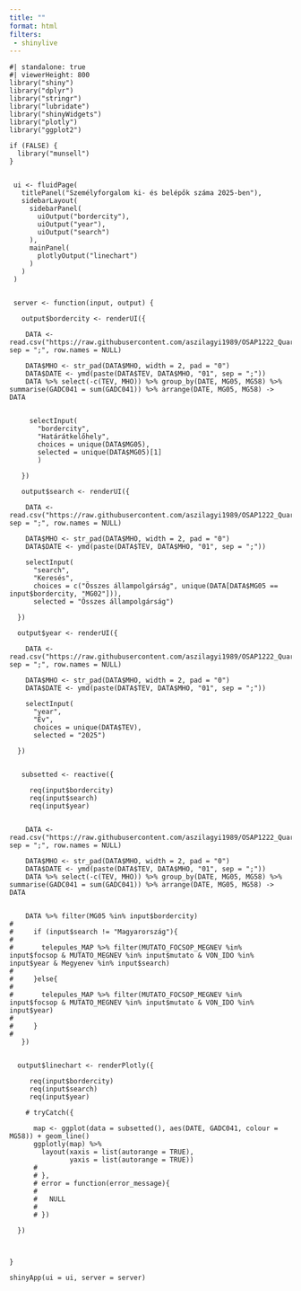 ```yaml
---
title: ""
format: html
filters: 
 - shinylive
---
```


```shinylive-r
#| standalone: true
#| viewerHeight: 800
library("shiny")
library("dplyr")
library("stringr")
library("lubridate")
library("shinyWidgets")
library("plotly")
library("ggplot2")

if (FALSE) {
  library("munsell")
}


 ui <- fluidPage(
   titlePanel("Személyforgalom ki- és belépők száma 2025-ben"),
   sidebarLayout(
     sidebarPanel(
       uiOutput("bordercity"),
       uiOutput("year"),
       uiOutput("search")
     ),
     mainPanel(
       plotlyOutput("linechart")
     )
   )
 )


 server <- function(input, output) {

   output$bordercity <- renderUI({
     
    DATA <- read.csv("https://raw.githubusercontent.com/aszilagyi1989/OSAP1222_Quarto_Shinylive_SzemelyLineChart_2025_R/refs/heads/main/Data.csv", sep = ";", row.names = NULL)
      
    DATA$MHO <- str_pad(DATA$MHO, width = 2, pad = "0")
    DATA$DATE <- ymd(paste(DATA$TEV, DATA$MHO, "01", sep = ";"))
    DATA %>% select(-c(TEV, MHO)) %>% group_by(DATE, MG05, MG58) %>% summarise(GADC041 = sum(GADC041)) %>% arrange(DATE, MG05, MG58) -> DATA


     selectInput(
       "bordercity",
       "Határátkelőhely",
       choices = unique(DATA$MG05),
       selected = unique(DATA$MG05)[1]
       )

   })
   
   output$search <- renderUI({
     
    DATA <- read.csv("https://raw.githubusercontent.com/aszilagyi1989/OSAP1222_Quarto_Shinylive_SzemelyLineChart_2025_R/refs/heads/main/Data.csv", sep = ";", row.names = NULL)
     
    DATA$MHO <- str_pad(DATA$MHO, width = 2, pad = "0")
    DATA$DATE <- ymd(paste(DATA$TEV, DATA$MHO, "01", sep = ";"))
    
    selectInput(
      "search", 
      "Keresés",
      choices = c("Összes állampolgárság", unique(DATA[DATA$MG05 == input$bordercity, "MG02"])), 
      selected = "Összes állampolgárság")
    
  })
  
  output$year <- renderUI({
    
    DATA <- read.csv("https://raw.githubusercontent.com/aszilagyi1989/OSAP1222_Quarto_Shinylive_SzemelyLineChart_2025_R/refs/heads/main/Data.csv", sep = ";", row.names = NULL)
     
    DATA$MHO <- str_pad(DATA$MHO, width = 2, pad = "0")
    DATA$DATE <- ymd(paste(DATA$TEV, DATA$MHO, "01", sep = ";"))
    
    selectInput(
      "year", 
      "Év",
      choices = unique(DATA$TEV), 
      selected = "2025")
    
  })

  
   subsetted <- reactive({
     
     req(input$bordercity)
     req(input$search)
     req(input$year)

   
    DATA <- read.csv("https://raw.githubusercontent.com/aszilagyi1989/OSAP1222_Quarto_Shinylive_SzemelyLineChart_2025_R/refs/heads/main/Data.csv", sep = ";", row.names = NULL)
     
    DATA$MHO <- str_pad(DATA$MHO, width = 2, pad = "0")
    DATA$DATE <- ymd(paste(DATA$TEV, DATA$MHO, "01", sep = ";"))
    DATA %>% select(-c(TEV, MHO)) %>% group_by(DATE, MG05, MG58) %>% summarise(GADC041 = sum(GADC041)) %>% arrange(DATE, MG05, MG58) -> DATA


    DATA %>% filter(MG05 %in% input$bordercity)
#     
#     if (input$search != "Magyarország"){
# 
#       telepules_MAP %>% filter(MUTATO_FOCSOP_MEGNEV %in% input$focsop & MUTATO_MEGNEV %in% input$mutato & VON_IDO %in% input$year & Megyenev %in% input$search)
# 
#     }else{
#       
#       telepules_MAP %>% filter(MUTATO_FOCSOP_MEGNEV %in% input$focsop & MUTATO_MEGNEV %in% input$mutato & VON_IDO %in% input$year)
#       
#     }
# 
   })
  
  
  output$linechart <- renderPlotly({
    
     req(input$bordercity)
     req(input$search)
     req(input$year)
    
    # tryCatch({
      
      map <- ggplot(data = subsetted(), aes(DATE, GADC041, colour = MG58)) + geom_line()
      ggplotly(map) %>%
        layout(xaxis = list(autorange = TRUE),
               yaxis = list(autorange = TRUE))
      # 
      # },
      # error = function(error_message){
      #   
      #   NULL
      #   
      # })
     
  })



}

shinyApp(ui = ui, server = server)
```
